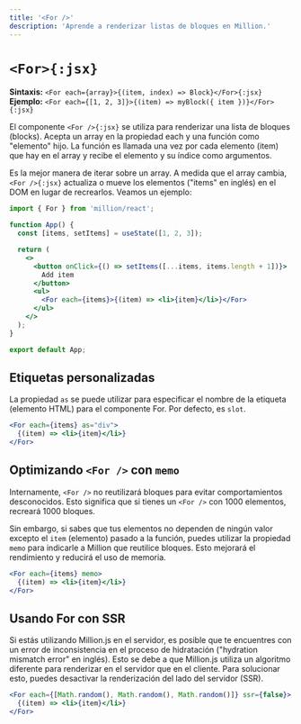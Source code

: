 ```yaml
---
title: '<For />'
description: 'Aprende a renderizar listas de bloques en Million.'
---
```



# `<For>{:jsx}`

<AutomaticModeWarning />

**Sintaxis:** `<For each={array}>{(item, index) => Block}</For>{:jsx}`\
**Ejemplo:** `<For each={[1, 2, 3]}>{(item) => myBlock({ item })}</For>{:jsx}`

El componente `<For />{:jsx}` se utiliza para renderizar una lista de bloques (blocks). Acepta un array en la propiedad each y una función como "elemento" hijo. La función es llamada una vez por cada elemento (item) que hay en el array y recibe el elemento y su índice como argumentos.

Es la mejor manera de iterar sobre un array. A medida que el array cambia, `<For />{:jsx}` actualiza o mueve los elementos ("items" en inglés) en el DOM en lugar de recrearlos. Veamos un ejemplo:

```jsx
import { For } from 'million/react';

function App() {
  const [items, setItems] = useState([1, 2, 3]);

  return (
    <>
      <button onClick={() => setItems([...items, items.length + 1])}>
        Add item
      </button>
      <ul>
        <For each={items}>{(item) => <li>{item}</li>}</For>
      </ul>
    </>
  );
}

export default App;
```

## Etiquetas personalizadas

La propiedad `as` se puede utilizar para especificar el nombre de la etiqueta (elemento HTML) para el componente For. Por defecto, es `slot`.

```jsx
<For each={items} as="div">
  {(item) => <li>{item}</li>}
</For>
```

## Optimizando `<For />` con `memo`

Internamente, `<For />` no reutilizará bloques para evitar comportamientos desconocidos. Esto significa que si tienes un `<For />` con 1000 elementos, recreará 1000 bloques.

Sin embargo, si sabes que tus elementos no dependen de ningún valor excepto el `item` (elemento) pasado a la función, puedes utilizar la propiedad `memo` para indicarle a Million que reutilice bloques. Esto mejorará el rendimiento y reducirá el uso de memoria.

```jsx
<For each={items} memo>
  {(item) => <li>{item}</li>}
</For>
```

## Usando For con SSR

Si estás utilizando Million.js en el servidor, es posible que te encuentres con un error de inconsistencia en el proceso de hidratación ("hydration mismatch error" en inglés). Esto se debe a que Million.js utiliza un algoritmo diferente para renderizar en el servidor que en el cliente. Para solucionar esto, puedes desactivar la renderización del lado del servidor (SSR).

```jsx
<For each={[Math.random(), Math.random(), Math.random()]} ssr={false}>
  {(item) => <li>{item}</li>}
</For>
```
